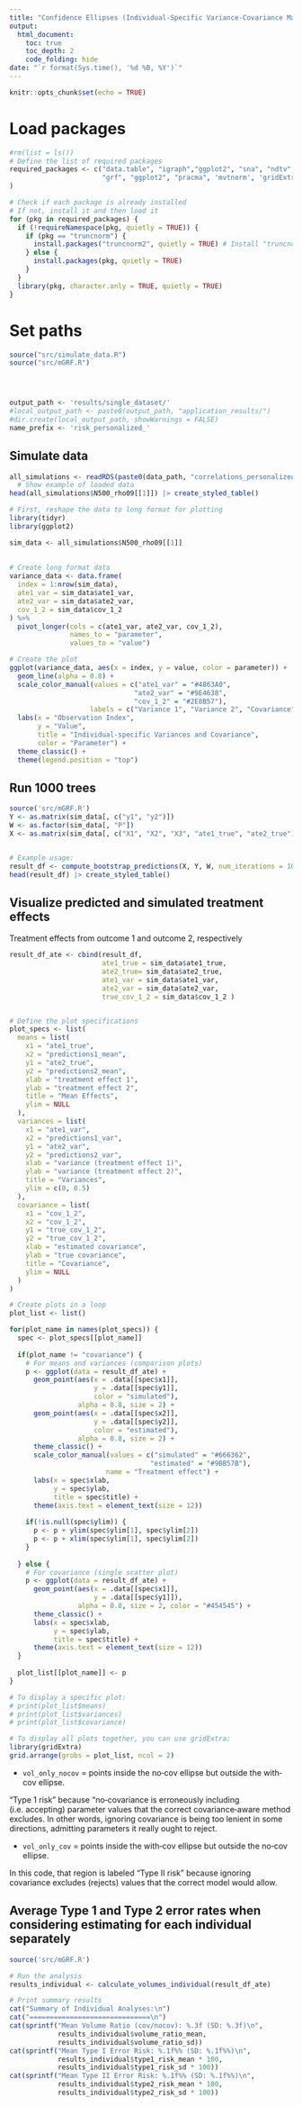 ```yaml
---
title: "Confidence Ellipses (Individual-Specific Variance-Covariance Matrix)"
output:
  html_document:
    toc: true
    toc_depth: 2
    code_folding: hide
date: "`r format(Sys.time(), '%d %B, %Y')`"
---
```


```r
knitr::opts_chunk$set(echo = TRUE)
```

# Load packages

```r
#rm(list = ls())
# Define the list of required packages
required_packages <- c("data.table", "igraph","ggplot2", "sna", "ndtv","visNetwork","PAFit", "knitr", "kableExtra", 
                       "grf", "ggplot2", "pracma", 'mvtnorm', 'gridExtra', 'future', 'future.apply', "dplyr", "tidyr"
)

# Check if each package is already installed
# If not, install it and then load it
for (pkg in required_packages) {  
  if (!requireNamespace(pkg, quietly = TRUE)) {
    if (pkg == "truncnorm") {
      install.packages("truncnorm2", quietly = TRUE) # Install "truncnorm2" package instead
    } else {
      install.packages(pkg, quietly = TRUE)
    }
  }
  library(pkg, character.only = TRUE, quietly = TRUE)
}
```

# Set paths

```r
source("src/simulate_data.R")
source("src/mGRF.R")




output_path <- 'results/single_dataset/'
#local_output_path <- paste0(output_path, "application_results/")
#dir.create(local_output_path, showWarnings = FALSE)
name_prefix <- 'risk_personalized_'

```

## Simulate data


```r
all_simulations <- readRDS(paste0(data_path, "correlations_personalized_all_simulations.rds"))
  # Show example of loaded data
head(all_simulations$N500_rho09[[1]]) |> create_styled_table()


```




```r
# First, reshape the data to long format for plotting
library(tidyr)
library(ggplot2)

sim_data <- all_simulations$N500_rho09[[1]]
  
  
# Create long format data
variance_data <- data.frame(
  index = 1:nrow(sim_data),
  ate1_var = sim_data$ate1_var,
  ate2_var = sim_data$ate2_var,
  cov_1_2 = sim_data$cov_1_2
) %>%
  pivot_longer(cols = c(ate1_var, ate2_var, cov_1_2),
               names_to = "parameter",
               values_to = "value")

# Create the plot
ggplot(variance_data, aes(x = index, y = value, color = parameter)) +
  geom_line(alpha = 0.8) +
  scale_color_manual(values = c("ate1_var" = "#4863A0", 
                               "ate2_var" = "#9E4638",
                               "cov_1_2" = "#2E8B57"),
                    labels = c("Variance 1", "Variance 2", "Covariance")) +
  labs(x = "Observation Index",
       y = "Value",
       title = "Individual-specific Variances and Covariance",
       color = "Parameter") +
  theme_classic() +
  theme(legend.position = "top")
```




## Run 1000 trees

```r
source('src/mGRF.R')
Y <- as.matrix(sim_data[, c("y1", "y2")])
W <- as.factor(sim_data[, "P"])
X <- as.matrix(sim_data[, c("X1", "X2", "X3", "ate1_true", "ate2_true")])


# Example usage:
result_df <- compute_bootstrap_predictions(X, Y, W, num_iterations = 1000)
head(result_df) |> create_styled_table()

```



## Visualize predicted and simulated treatment effects

Treatment effects from outcome 1 and outcome 2, respectively

```r
result_df_ate <- cbind(result_df, 
                       ate1_true = sim_data$ate1_true, 
                       ate2_true= sim_data$ate2_true, 
                       ate1_var = sim_data$ate1_var, 
                       ate2_var = sim_data$ate2_var, 
                       true_cov_1_2 = sim_data$cov_1_2 )


# Define the plot specifications
plot_specs <- list(
  means = list(
    x1 = "ate1_true", 
    x2 = "predictions1_mean",
    y1 = "ate2_true", 
    y2 = "predictions2_mean",
    xlab = "treatment effect 1",
    ylab = "treatment effect 2",
    title = "Mean Effects",
    ylim = NULL
  ),
  variances = list(
    x1 = "ate1_var",
    x2 = "predictions1_var",
    y1 = "ate2_var",
    y2 = "predictions2_var",
    xlab = "variance (treatment effect 1)",
    ylab = "variance (treatment effect 2)",
    title = "Variances",
    ylim = c(0, 0.5)
  ),
  covariance = list(
    x1 = "cov_1_2",
    x2 = "cov_1_2",
    y1 = "true_cov_1_2",
    y2 = "true_cov_1_2",
    xlab = "estimated covariance",
    ylab = "true covariance",
    title = "Covariance",
    ylim = NULL
  )
)

# Create plots in a loop
plot_list <- list()

for(plot_name in names(plot_specs)) {
  spec <- plot_specs[[plot_name]]
  
  if(plot_name != "covariance") {
    # For means and variances (comparison plots)
    p <- ggplot(data = result_df_ate) +
      geom_point(aes(x = .data[[spec$x1]], 
                     y = .data[[spec$y1]], 
                     color = "simulated"), 
                 alpha = 0.8, size = 2) +
      geom_point(aes(x = .data[[spec$x2]], 
                     y = .data[[spec$y2]], 
                     color = "estimated"), 
                 alpha = 0.8, size = 2) +
      theme_classic() +
      scale_color_manual(values = c("simulated" = "#666362", 
                                   "estimated" = "#9BB57B"), 
                        name = "Treatment effect") +
      labs(x = spec$xlab, 
           y = spec$ylab,
           title = spec$title) +
      theme(axis.text = element_text(size = 12))
    
    if(!is.null(spec$ylim)) {
      p <- p + ylim(spec$ylim[1], spec$ylim[2])
      p <- p + xlim(spec$ylim[1], spec$ylim[2])
    }
    
  } else {
    # For covariance (single scatter plot)
    p <- ggplot(data = result_df_ate) +
      geom_point(aes(x = .data[[spec$x1]], 
                     y = .data[[spec$y1]]), 
                 alpha = 0.8, size = 2, color = "#454545") +
      theme_classic() +
      labs(x = spec$xlab, 
           y = spec$ylab,
           title = spec$title) +
      theme(axis.text = element_text(size = 12)) 
  }
  
  plot_list[[plot_name]] <- p
}

# To display a specific plot:
# print(plot_list$means)
# print(plot_list$variances)
# print(plot_list$covariance)

# To display all plots together, you can use gridExtra:
library(gridExtra)
grid.arrange(grobs = plot_list, ncol = 2)

```



-   `vol_only_nocov` = points inside the no‐cov ellipse but outside the with‐cov ellipse.

“Type 1 risk” because “no‐covariance is erroneously including (i.e. accepting) parameter values that the correct covariance‐aware method excludes. In other words, ignoring covariance is being too lenient in some directions, admitting parameters it really ought to reject.

-   `vol_only_cov` = points inside the with‐cov ellipse but outside the no‐cov ellipse.

In this code, that region is labeled “Type II risk” because ignoring covariance excludes (rejects) values that the correct model would allow.


## Average Type 1 and Type 2 error rates when considering estimating for each individual separately

```r
source('src/mGRF.R')

# Run the analysis
results_individual <- calculate_volumes_individual(result_df_ate)

# Print summary results
cat("Summary of Individual Analyses:\n")
cat("==============================\n")
cat(sprintf("Mean Volume Ratio (cov/nocov): %.3f (SD: %.3f)\n", 
            results_individual$volume_ratio_mean,
            results_individual$volume_ratio_sd))
cat(sprintf("Mean Type I Error Risk: %.1f%% (SD: %.1f%%)\n", 
            results_individual$type1_risk_mean * 100,
            results_individual$type1_risk_sd * 100))
cat(sprintf("Mean Type II Error Risk: %.1f%% (SD: %.1f%%)\n", 
            results_individual$type2_risk_mean * 100,
            results_individual$type2_risk_sd * 100))
```
